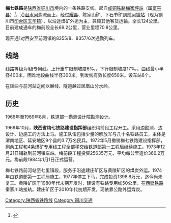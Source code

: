{{Infobox rail system-route
|box_width=
|rail_name=梅七铁路
|other_name=
|sec_banner_color=
|third_banner_color=
|logo_filename=
|image_width=
|logo_bgcolor=
|logo_note=
|image=
|caption=
|system_map=
|mapimage_width=
|map_bgcolor=
|code_name=
|japanese_name=
|hiragana_name=
|romanji_name=
|locale={{PRC}}
|service_type=客货共用铁路
|network=
|status=运营中
|start=[[梅家坪站|梅家坪站]]、[[前河镇站|前河镇站]]
|begin_operation=1980年
|end_operation=
|operation_note=
|system_length=69.184km
|length_in_operation=
|total_length=
|line_title=线路
|lines=单线
|stations= 
|route_title=线路
|main_route=
|secondary_route=
|branch_route=
|standard=国铁III级
|main_stations=
|ridership=
|evaluation=
|rollingstock=
|fleet_size=
|max_speed= 
|track_gauge={{RailGauge|sg|al=on|lk=on}}
|min_radius=300m
|max_grade=17‰
|block_signal=[[半自动闭塞|半自动闭塞]]
|engine=
|electrified=
|depot=
|time_first=
|time_last=
|owner=[[中华人民共和国铁道部|中华人民共和国铁道部]]
|operator=[[西安铁路局|西安铁路局]][[铜川车务段|铜川车务段]]
|franchise=
|hq=
|key_person=
|website=
|collapsed=yes
|route_map={{梅七铁路RDT}}
}}
'''梅七铁路'''是[[陕西省|陕西省]][[铜川市|铜川市]]境内的一条铁路支线。起自[[咸铜铁路|咸铜铁路]][[梅家坪站|梅家坪站]]（属[[富平县|富平县]]）<ref name="a1">{{cite web |author1=刘宏伟 |title=富平过境铁路 |url=http://www.fuping.gov.cn/Home/Article/detail/id/30612.html |website=富平县人民政府 |publisher=县志办 |accessdate=2021-09-27 |archive-date=2021-09-27 |archive-url=https://web.archive.org/web/20210927023144/http://www.fuping.gov.cn/Home/Article/detail/id/30612.html |dead-url=no }}</ref>，沿[[沮水河|沮水河]]溯流而上，经过[[耀县|耀县]]、陈家山矿、下石节矿到[[前河镇站|前河镇站]]（现为铜川市[[印台区|印台区]][[玉华镇|玉华镇]]），以沿途煤矿外运为主，兼顾其他客货运输。全长124公里。目前建成通车的梅前段全长69.2公里，营业里程70.8公里。

现开通1对西安至前河镇的8355/8、8357/6次通勤列车。

==线路==
线路等级为I级专用线。上行重车限制坡度6‰，下行限制坡度17‰。曲线最小半径400米，困难地段曲线半径300米。到发线有效长度650米。设车站8个。

在瑶曲与前河站之间以展线、隧道越过凤凰山分水岭。
==历史==
1966年至1969年8月，铁道部一勘测设计院勘测设计。

1969年10月，'''陕西省梅七铁路建设指挥部'''组织梅前段工程开工。采用边勘测、边设计、边施工的方法上马。施工队伍包括少量的解放军与几十名铁路员工，主体是渭南地区、延安地区9个县的3.7万名民兵。1972年5月撤销梅七铁路建设指挥部，剩余工程和4条煤矿专用线工程全部移交给[[中铁一局|铁道部第一工程局]]继续施工。1973年12月21日铺轨到前河镇车站。梅前段工程投资25635万元，平均每公里造价366.2万元。梅前段1984年1月1日正式运营。

梅七铁路前河站至七里镇段，服务于沿途建庄矿区与黄陵矿区的煤炭外运。1974年由铁道部第一工程局施工，1977年停工下马，完成投资1398.8万元，迄今尚未复工。黄陵矿区于1980年代末期开发时，建设有铁路专用线50公里，在[[西延铁路|西延铁路]]秦家川站接轨。建庄矿区于2010年代初期开发，现依靠公路外运煤炭。

{{中国铁路|nocat}}
[[Category:陕西省铁路线|Category:陕西省铁路线]]
[[Category:铜川交通|Category:铜川交通]]